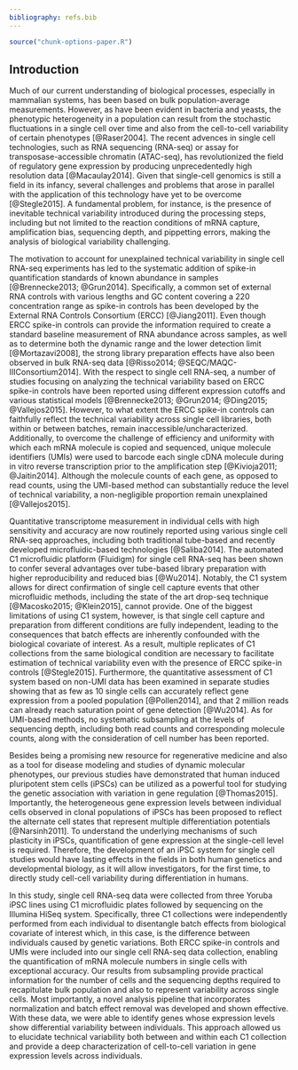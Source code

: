 ```yaml
---
bibliography: refs.bib
---
```


```r
source("chunk-options-paper.R")
```

## Introduction

Much of our current understanding of biological processes, especially in mammalian systems, has been based on bulk population-average measurements. 
However, as have been evident in bacteria and yeasts, the phenotypic heterogeneity in a population can result from the stochastic fluctuations in a single cell over time and also from the cell-to-cell variability of certain phenotypes [@Raser2004].
The recent advences in single cell technologies, such as RNA sequencing (RNA-seq) or assay for transposase-accessible chromatin (ATAC-seq), has revolutionized the field of regulatory gene expression by producing unprecedentedly high resolution data [@Macaulay2014]. 
Given that single-cell genomics is still a field in its infancy, several challenges and problems that arose in parallel with the application of this technology have yet to be overcome [@Stegle2015].
A fundamental problem, for instance, is the presence of inevitable technical variability introduced during the processing steps, including but not limited to the reaction conditions of mRNA capture, amplification bias, sequencing depth, and pippetting errors, making the analysis of biological variability challenging. 

The motivation to account for unexplained technical variability in single cell RNA-seq experiments has led to the systematic addition of spike-in quantification standards of known abundance in samples [@Brennecke2013; @Grun2014]. 
Specifically, a common set of external RNA controls with various lengths and GC content covering a 220 concentration range as spike-in controls has been developed by the External RNA Controls Consortium (ERCC) [@Jiang2011]. 
Even though ERCC spike-in controls can provide the information required to create a standard baseline measurement of RNA abundance across samples, as well as to determine both the dynamic range and the lower detection limit [@Mortazavi2008], the strong library preparation effects have also been observed in bulk RNA-seq data [@Risso2014; @SEQC/MAQC-IIIConsortium2014].
With the respect to single cell RNA-seq, a number of studies focusing on analyzing the technical variability based on ERCC spike-in controls have been reported using different expression cutoffs and various statistical models [@Brennecke2013; @Grun2014; @Ding2015; @Vallejos2015]. 
However, to what extent the ERCC spike-in controls can faithfully reflect the technical variability across single cell libraries, both within or between batches, remain inaccessible/uncharacterized.
Additionally, to overcome the challenge of efficiency and uniformity with which each mRNA molecule is copied and sequenced, unique molecule identifiers (UMIs) were used to barcode each single cDNA molecule during in vitro reverse transcription prior to the amplification step [@Kivioja2011; @Jaitin2014].
Although the molecule counts of each gene, as opposed to read counts, using the UMI-based method can substantially reduce the level of technical variability, a non-negligible proportion remain unexplained [@Vallejos2015].    

Quantitative transcriptome measurement in individual cells with high sensitivity and accuracy are now routinely reported using various single cell RNA-seq approaches, including both traditional tube-based and recently developed microfluidic-based technologies [@Saliba2014].
The automated C1 microfluidic platform (Fluidigm) for single cell RNA-seq has been shown to confer several advantages over tube-based library preparation with higher reproducibility and reduced bias [@Wu2014]. 
Notably, the C1 system allows for direct confirmation of single cell capture events that other microfluidic methods, including the state of the art drop-seq technique [@Macosko2015; @Klein2015], cannot provide.
One of the biggest limitations of using C1 system, however, is that single cell capture and preparation from different conditions are fully independent, leading to the consequences that batch effects are inherently confounded with the biological covariate of interest.
As a result, multiple replicates of C1 collections from the same biological condition are necessary to facilitate estimation of technical variability even with the presence of ERCC spike-in controls [@Stegle2015].
Furthermore, the quantitative assessment of C1 system based on non-UMI data has been examined in separate studies showing that as few as 10 single cells can accurately reflect gene expression from a pooled population [@Pollen2014], and that 2 million reads can already reach saturation point of gene detection [@Wu2014].
As for UMI-based methods, no systematic subsampling at the levels of sequencing depth, including both read counts and corresponding molecule counts, along with the consideration of cell number has been reported.

Besides being a promising new resource for regenerative medicine and also as a tool for disease modeling and studies of dynamic molecular phenotypes, our previous studies have demonstrated that human induced pluripotent stem cells (iPSCs) can be utilized as a powerful tool for studying the genetic association with variation in gene regulation [@Thomas2015]. 
Importantly, the heterogeneous gene expression levels between individual cells observed in clonal populations of iPSCs has been proposed to reflect the alternate cell states that represent multiple differentiation potentials [@Narsinh2011]. 
To understand the underlying mechanisms of such plasticity in iPSCs, quantification of gene expression at the single-cell level is required.
Therefore, the development of an iPSC system for single cell studies would have lasting effects in the fields in both human genetics and developmental biology, as it will allow investigators, for the first time, to directly study cell-cell variability during differentiation in humans.

In this study, single cell RNA-seq data were collected from three Yoruba iPSC lines using C1 microfluidic plates followed by sequencing on the Illumina HiSeq system. 
Specifically, three C1 collections were independently performed from each individual to disentangle batch effects from biological covariate of interest which, in this case, is the difference between individuals caused by genetic variations.
Both ERCC spike-in controls and UMIs were included into our single cell RNA-seq data collection, enabling the quantification of mRNA molecule numbers in single cells with exceptional accuracy.
Our results from subsampling provide practical information for the number of cells and the sequencing depths required to recapitulate bulk population and also to represent variability across single cells.
Most importantly, a novel analysis pipeline that incorporates normalization and batch effect removal was developed and shown effective.
With these data, we were able to identify genes whose expression levels show differential variability between individuals.
This approach allowed us to elucidate technical variability both between and within each C1 collection and provide a deep characterization of cell-to-cell variation in gene expression levels across individuals.


